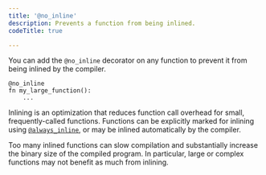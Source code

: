 ```yaml
---
title: '@no_inline'
description: Prevents a function from being inlined.
codeTitle: true

---
```


You can add the `@no_inline` decorator on any function to prevent it from being
inlined by the compiler.

```mojo
@no_inline
fn my_large_function():
    ...
```

Inlining is an optimization that reduces function call overhead for small,
frequently-called functions. Functions can be explicitly marked for inlining
using
[`@always_inline`](/mojo/manual/decorators/always-inline/), or may be inlined
automatically by the compiler.

Too many inlined functions can slow compilation and substantially increase the
binary size of the compiled program. In particular, large or complex functions
may not benefit as much from inlining.
